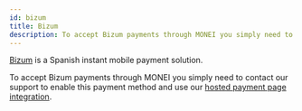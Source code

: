 ```yaml
---
id: bizum
title: Bizum
description: To accept Bizum payments through MONEI you simply need to enable this payment method.
---
```



[Bizum](https://bizum.es/) is a Spanish instant mobile payment solution.

To accept Bizum payments through MONEI you simply need to <ContactSupport>contact our support</ContactSupport> to enable this payment method and use our [hosted payment page integration](use-prebuilt-payment-page.mdx).
